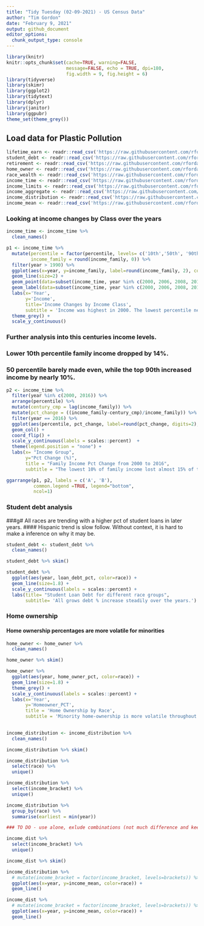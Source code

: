 ```yaml
---
title: "Tidy Tuesday (02-09-2021) - US Census Data"
author: "Tim Gordon"
date: "February 9, 2021"
output: github_document
editor_options: 
  chunk_output_type: console
---
```


```r
library(knitr)
knitr::opts_chunk$set(cache=TRUE, warning=FALSE,
                      message=FALSE, echo = TRUE, dpi=180,
                      fig.width = 9, fig.height = 6)
library(tidyverse)
library(skimr)
library(ggplot2)
library(tidytext)
library(dplyr)
library(janitor)
library(ggpubr)
theme_set(theme_grey())
```

## Load data for Plastic Pollution

```r
lifetime_earn <- readr::read_csv('https://raw.githubusercontent.com/rfordatascience/tidytuesday/master/data/2021/2021-02-09/lifetime_earn.csv')
student_debt <- readr::read_csv('https://raw.githubusercontent.com/rfordatascience/tidytuesday/master/data/2021/2021-02-09/student_debt.csv')
retirement <- readr::read_csv('https://raw.githubusercontent.com/rfordatascience/tidytuesday/master/data/2021/2021-02-09/retirement.csv')
home_owner <- readr::read_csv('https://raw.githubusercontent.com/rfordatascience/tidytuesday/master/data/2021/2021-02-09/home_owner.csv')
race_wealth <- readr::read_csv('https://raw.githubusercontent.com/rfordatascience/tidytuesday/master/data/2021/2021-02-09/race_wealth.csv')
income_time <- readr::read_csv('https://raw.githubusercontent.com/rfordatascience/tidytuesday/master/data/2021/2021-02-09/income_time.csv')
income_limits <- readr::read_csv('https://raw.githubusercontent.com/rfordatascience/tidytuesday/master/data/2021/2021-02-09/income_limits.csv')
income_aggregate <- readr::read_csv('https://raw.githubusercontent.com/rfordatascience/tidytuesday/master/data/2021/2021-02-09/income_aggregate.csv')
income_distribution <- readr::read_csv('https://raw.githubusercontent.com/rfordatascience/tidytuesday/master/data/2021/2021-02-09/income_distribution.csv')
income_mean <- readr::read_csv('https://raw.githubusercontent.com/rfordatascience/tidytuesday/master/data/2021/2021-02-09/income_mean.csv')
```

### Looking at income changes by Class over the years

```r
income_time <- income_time %>%
  clean_names()

p1 <- income_time %>%
  mutate(percentile = factor(percentile, levels= c('10th','50th', '90th')),
         income_family = round(income_family, 0)) %>%
  filter(year > 1990) %>%
  ggplot(aes(x=year, y=income_family, label=round(income_family, 2), color=percentile)) +
  geom_line(size=2) +
  geom_point(data=subset(income_time, year %in% c(2000, 2006, 2008, 2012, 2016)), color='black', size=3) +
  geom_label(data=subset(income_time, year %in% c(2000, 2006, 2008, 2012, 2016)), position=position_dodge(width=1.2), vjust=-.07, hjust=.3) +
  labs(x='Year',
       y='Income',
       title='Income Changes by Income Class',
       subtitle = 'Income was highest in 2000. The lowest percentile never recovered while the highest percentile expanded their wealth during the new century') +
  theme_grey() +
  scale_y_continuous() 
```

### Further analysis into this centuries income levels.

### Lower 10th percentile family income dropped by 14%. 
### 50 percentile barely made even, while the top 90th increased income by nearly 10%.

```r

p2 <- income_time %>%
  filter(year %in% c(2000, 2016)) %>%
  arrange(percentile) %>%
  mutate(century_cmp = lag(income_family)) %>%
  mutate(pct_change = ((income_family-century_cmp)/income_family)) %>%
  filter(year == 2016) %>%
  ggplot(aes(percentile, pct_change, label=round(pct_change, digits=2), fill=percentile)) +#filter(year == 2016) 
  geom_col() + 
  coord_flip() +
  scale_y_continuous(labels = scales::percent)  +
  theme(legend.position = "none") +
  labs(x= "Income Group",
       y="Pct Change (%)", 
       title = "Family Income Pct Change from 2000 to 2016",
       subtitle = "The lowest 10% of family income lost almost 15% of their income. The top 10% increased their income by 9% over this period.")

ggarrange(p1, p2, labels = c('A', 'B'),
          common.legend =TRUE, legend="bottom",
          ncol=1)
```

### Student debt analysis
###g# All races are trending with a higher pct of student loans in later years. 
#### Hispanic trend is slow follow. Without context, it is hard to make a inference on why it may be.

```r
student_debt <- student_debt %>%
  clean_names()

student_debt %>% skim()

student_debt %>%
  ggplot(aes(year, loan_debt_pct, color=race)) +
  geom_line(size=1.8) +
  scale_y_continuous(labels = scales::percent) +
  labs(title= "Student Loan Debt for different race groups",
       subtitle= 'All grows debt % increase steadily over the years.')

```

### Home ownership
#### Home ownership percentages are more volatile for minorities

```r
home_owner <- home_owner %>%
  clean_names()

home_owner %>% skim()

home_owner %>%
  ggplot(aes(year, home_owner_pct, color=race)) +
  geom_line(size=1.8) +
  theme_grey() +
  scale_y_continuous(labels = scales::percent) +
  labs(x='Year',
       y='Homeowner_PCT',
       title = 'Home Ownership by Race',
       subtitle = 'Minority home-ownership is more volatile throughout the years. Also is on average lower than White People.')
  
```

```r
income_distribution <- income_distribution %>%
  clean_names()

income_distribution %>% skim()

income_distribution %>%
  select(race) %>%
  unique()

income_distribution %>%
  select(income_bracket) %>%
  unique()

income_distribution %>%
  group_by(race) %>% 
  summarise(earliest = min(year))

### TO DO - use alone, exlude combinations (not much difference and keep hispanic any)

income_dist %>%
  select(income_bracket) %>%
  unique()

income_dist %>% skim()

income_distribution %>%
  # mutate(income_bracket = factor(income_bracket, levels=brackets)) %>%
  ggplot(aes(x=year, y=income_mean, color=race)) +
  geom_line()

income_dist %>%
  # mutate(income_bracket = factor(income_bracket, levels=brackets)) %>%
  ggplot(aes(x=year, y=income_mean, color=race)) +
  geom_line()

```


